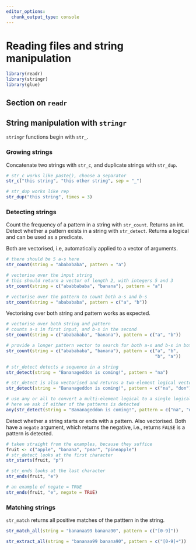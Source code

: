 ```yaml
---
editor_options: 
  chunk_output_type: console
---
```


# Reading files and string manipulation

```r
library(readr)
library(stringr)
library(glue)
```

## Section on `readr`

## String manipulation with `stringr`

`stringr` functions begin with `str_`.

### Growing strings

Concatenate two strings with `str_c`, and duplicate strings with `str_dup`.

```r
# str_c works like paste(), choose a separator
str_c("this string", "this other string", sep = "_")

# str_dup works like rep
str_dup("this string", times = 3)
```

### Detecting strings

Count the frequency of a pattern in a string with `str_count`. Returns an int.
Detect whether a pattern exists in a string with `str_detect`. Returns a logical and can be used as a predicate.

Both are vectorised, i.e, automatically applied to a vector of arguments.

```r
# there should be 5 a-s here
str_count(string = "ababababa", pattern = "a")

# vectorise over the input string
# this should return a vector of length 2, with integers 5 and 3
str_count(string = c("ababbababa", "banana"), pattern = "a")

# vectorise over the pattern to count both a-s and b-s
str_count(string = "ababababa", pattern = c("a", "b"))
```

Vectorising over both string and pattern works as expected.

```r
# vectorise over both string and pattern
# counts a-s in first input, and b-s in the second
str_count(string = c("ababababa", "banana"), pattern = c("a", "b"))

# provide a longer pattern vector to search for both a-s and b-s in both inputs
str_count(string = c("ababababa", "banana"), pattern = c("a", "b", 
                                                         "b", "a"))
```

```r
# str_detect detects a sequence in a string
str_detect(string = "Bananageddon is coming!", pattern = "na")

# str_detect is also vectorised and returns a two-element logical vector
str_detect(string = "Bananageddon is coming!", pattern = c("na", "don"))

# use any or all to convert a multi-element logical to a single logical
# here we ask if either of the patterns is detected
any(str_detect(string = "Bananageddon is coming!", pattern = c("na", "don")))
```

Detect whether a string starts or ends with a pattern. Also vectorised.
Both have a `negate` argument, which returns the negative, i.e., returns `FALSE` is a pattern is detected.

```r
# taken straight from the examples, because they suffice
fruit <- c("apple", "banana", "pear", "pineapple")
# str_detect looks at the first character
str_starts(fruit, "p")

# str_ends looks at the last character
str_ends(fruit, "e")

# an example of negate = TRUE
str_ends(fruit, "e", negate = TRUE)
```

### Matching strings

`str_match` returns all positive matches of the patttern in the string.

```r
str_match_all(string = "bananaa99 banana90", pattern = c("[0-9]"))

str_extract_all(string = "bananaa99 banana90", pattern = c("[0-9]+"))
```


